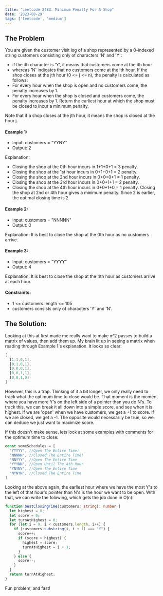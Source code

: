 ```yaml
---
title: "Leetcode 2483: Minimum Penalty For A Shop"
date: '2023-08-29'
tags: ['leetcode', 'medium']
---
```


## The Problem
You are given the customer visit log of a shop represented by a 0-indexed string customers consisting only of characters 'N' and 'Y':
- if the ith character is 'Y', it means that customers come at the ith hour
- whereas 'N' indicates that no customers come at the ith hour.
If the shop closes at the jth hour (0 \<= j \<= n), the penalty is calculated as follows:
- For every hour when the shop is open and no customers come, the penalty increases by 1.
- For every hour when the shop is closed and customers come, the penalty increases by 1.
Return the earliest hour at which the shop must be closed to incur a minimum penalty.

Note that if a shop closes at the jth hour, it means the shop is closed at the hour j.

#### Example 1:
- Input: customers = "YYNY"
- Output: 2

Explanation: 
- Closing the shop at the 0th hour incurs in 1+1+0+1 = 3 penalty.
- Closing the shop at the 1st hour incurs in 0+1+0+1 = 2 penalty.
- Closing the shop at the 2nd hour incurs in 0+0+0+1 = 1 penalty.
- Closing the shop at the 3rd hour incurs in 0+0+1+1 = 2 penalty.
- Closing the shop at the 4th hour incurs in 0+0+1+0 = 1 penalty.
Closing the shop at 2nd or 4th hour gives a minimum penalty. Since 2 is earlier, the optimal closing time is 2.
#### Example 2:
- Input: customers = "NNNNN"
- Output: 0

Explanation: It is best to close the shop at the 0th hour as no customers arrive.
#### Example 3:
- Input: customers = "YYYY"
- Output: 4

Explanation: It is best to close the shop at the 4th hour as customers arrive at each hour.
 

#### Constraints:
- 1 \<= customers.length \<= 105
- customers consists only of characters 'Y' and 'N'.

## The Solution:

Looking at this at first made me really want to make n^2 passes to build a matrix of values, then add them up. My brain lit up in seeing a matrix when reading through Example 1's explanation. It looks so clear:
```ts
[
  [1,1,0,1],
  [0,1,0,1],
  [0,0,0,1],
  [0,0,1,1],
  [0,0,1,0]
]
```

However, this is a trap. Thinking of it a bit longer, we only really need to track what the optimum time to close would be. That moment is the moment where you have more Y's on the left side of a pointer than you do N's. To track this, we can break it all down into a simple score, and see when it is highest. If we are 'open' when we have customers, we get a +1 to score. If we are closed, we get a -1. The opposite would necessarily be true, so we can deduce we just want to maximize score.

If this doesn't make sense, lets look at some examples with comments for the optimum time to close:
```ts
const someSchedules = [
  'YYYYY', //Open The Entire Time!
  'NNNNN', //Closed The Entire Time!
  'NNYYY', //Open The Entire Time
  'YYYNN', //Open Until The 4th Hour
  'YNYNY', //Open The Entire Time
  'NYNYN', //Closed The Entire Time
]
```

Looking at the above again, the earliest hour where we have the most Y's to the left of that hour's pointer than N's is the hour we want to be open. With that, we can write the folowing, which gets the job done in O(n):

```ts
function bestClosingTime(customers: string): number {
  let highest = 0;
  let score = 0;
  let turnAtHighest = 0;
  for (let i = 0; i < customers.length; i++) {
    if (customers.substring(i, i + 1) === "Y") {
      score++;
      if (score > highest) {
        highest = score;
        turnAtHighest = i + 1;
      }
    } else {
      score--;
    }
  }
  return turnAtHighest;
}
```

<CustomImage src="https://raw.githubusercontent.com/justindanielclark/NextJS13BlogPosts/main/images/minimumPenaltyForAShopPerformance.png" alt="minimumPenaltyForAShopPerformance" />

Fun problem, and fast!

